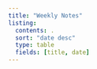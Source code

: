 ```yaml
---
title: "Weekly Notes"
listing:
  contents: .
  sort: "date desc"
  type: table
  fields: [title, date]
---
```

